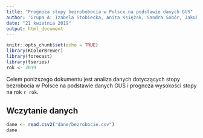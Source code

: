 ```yaml
---
title: "Prognoza stopy bezrobobocia w Polsce na podstawie danych GUS"
author: 'Grupa A: Izabela Stobiecka, Anita Księżak, Sandra Sobór, Jakub Bujnowicz'
date: "21 kwietnia 2019"
output: html_document
---
```


```r
knitr::opts_chunk$set(echo = TRUE)
library(RColorBrewer)
library(forecast)
library(tseries)
rok <- 2019
```
Celem poniższego dokumentu jest analiza danych dotyczących stopy bezrobocia w Polsce na podstawie danych GUS i prognoza wysokości stopy na rok `r rok`.

## Wczytanie danych
```r
dane <- read.csv2("dane/bezrobocie.csv")
dane
```


